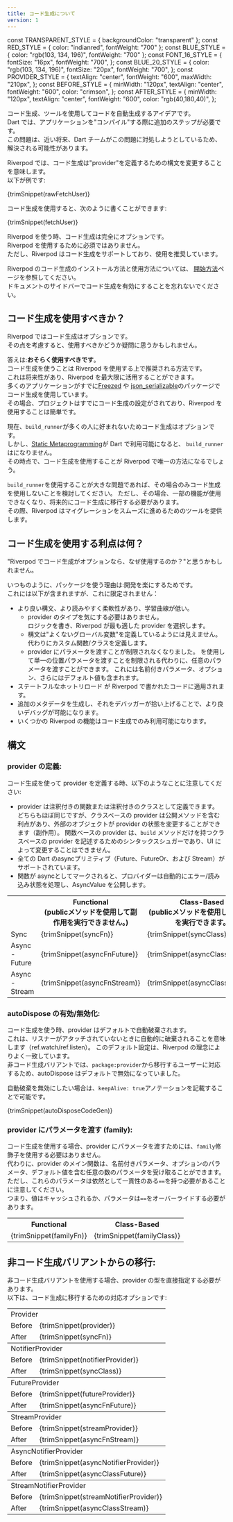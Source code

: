 ```yaml
---
title: コード生成について
version: 1
---
```


const TRANSPARENT_STYLE = { backgroundColor: "transparent" };
const RED_STYLE = { color: "indianred", fontWeight: "700" };
const BLUE_STYLE = { color: "rgb(103, 134, 196)", fontWeight: "700" };
const FONT_16_STYLE = {
  fontSize: "16px",
  fontWeight: "700",
};
const BLUE_20_STYLE = {
  color: "rgb(103, 134, 196)",
  fontSize: "20px",
  fontWeight: "700",
};
const PROVIDER_STYLE = {
  textAlign: "center",
  fontWeight: "600",
  maxWidth: "210px",
};
const BEFORE_STYLE = {
  minWidth: "120px",
  textAlign: "center",
  fontWeight: "600",
  color: "crimson",
};
const AFTER_STYLE = {
  minWidth: "120px",
  textAlign: "center",
  fontWeight: "600",
  color: "rgb(40,180,40)",
};

コード生成、ツールを使用してコードを自動生成するアイデアです。  
Dart では、アプリケーションを"コンパイル"する際に追加のステップが必要です。  
この問題は、近い将来、Dart チームがこの問題に対処しようとしているため、解決される可能性があります。

Riverpod では、コード生成は"provider"を定義するための構文を変更することを意味します。  
以下が例です:

<CodeBlock language="dart">{trimSnippet(rawFetchUser)}</CodeBlock>

コード生成を使用すると、次のように書くことができます:

<CodeBlock language="dart">{trimSnippet(fetchUser)}</CodeBlock>

Riverpod を使う時、コード生成は完全にオプションです。  
Riverpod を使用するために必須ではありません。  
ただし、Riverpod はコード生成をサポートしており、使用を推奨しています。

Riverpod のコード生成のインストール方法と使用方法については、 [開始方法](/docs/introduction/getting_started)ページを参照してください。  
ドキュメントのサイドバーでコード生成を有効にすることを忘れないでください。

## コード生成を使用すべきか？

Riverpod ではコード生成はオプションです。  
その点を考慮すると、使用すべきかどうか疑問に思うかもしれません。

答えは:**おそらく使用すべきです**。  
コード生成を使うことは Riverpod を使用する上で推奨される方法です。  
これは将来性があり、Riverpod を最大限に活用することができます。  
多くのアプリケーションがすでに[Freezed](https://pub.dev/packages/freezed) や [json_serializable](https://pub.dev/packages/json_serializable)のパッケージでコード生成を使用しています。  
その場合、プロジェクトはすでにコード生成の設定がされており、Riverpod を使用することは簡単です。

現在、`build_runner`が多くの人に好まれないためコード生成はオプションです。  
しかし、[Static Metaprogramming](https://github.com/dart-lang/language/issues/1482)が Dart で利用可能になると、
`build_runner`はになりません。  
その時点で、コード生成を使用することが Riverpod で唯一の方法になるでしょう。

`build_runner`を使用することが大きな問題であれば、その場合のみコード生成を使用しないことを検討してください。
ただし、その場合、一部の機能が使用できなくなり、将来的にコード生成に移行する必要があります。  
その際、Riverpod はマイグレーションをスムーズに進めるためのツールを提供します。

## コード生成を使用する利点は何？

"Riverpod でコード生成がオプションなら、なぜ使用するのか？"と思うかもしれません。

いつものように、パッケージを使う理由は:開発を楽にするためです。  
これには以下が含まれますが、これに限定されません：

- より良い構文、より読みやすく柔軟性があり、学習曲線が低い。
  - provider のタイプを気にする必要はありません。  
    ロジックを書き、Riverpod が最も適した provider を選択します。
  - 構文は"よくないグローバル変数"を定義しているようには見えません。代わりにカスタム関数/クラスを定義します。
  - provider にパラメータを渡すことが制限されなくなりました。
    <Link documentID="concepts/modifiers/family" />
    を使用して単一の位置パラメータを渡すことを制限される代わりに、任意のパラメータを渡すことができます。
    これには名前付きパラメータ、オプション、さらにはデフォルト値も含まれます。
- ステートフルなホットリロード が Riverpod で書かれたコードに適用されます。
- 追加のメタデータを生成し、それをデバッガーが拾い上げることで、より良いデバッグが可能になります。
- いくつかの Riverpod の機能はコード生成でのみ利用可能になります。

## 構文

### provider の定義:

コード生成を使って provider を定義する時、以下のようなことに注意してください:

- provider は注釈付きの<span style={BLUE_STYLE}>関数</span>または注釈付きの<span style={BLUE_STYLE}>クラス</span>として定義できます。
  どちらもほぼ同じですが、クラスベースの provider は公開メソッドを含む利点があり、外部のオブジェクトが provider の状態を変更することができます（副作用）。
  関数ベースの provider は、`build` メソッドだけを持つクラスベースの provider を記述するためのシンタックスシュガーであり、UI によって変更することはできません。
- 全ての Dart の<span style={RED_STYLE}>async</span>プリミティブ（Future、FutureOr、および Stream）がサポートされています。
- 関数が <span style={RED_STYLE}>async</span>としてマークされると、プロバイダーは自動的にエラー/読み込み状態を処理し、AsyncValue を公開します。

<table>
  <colgroup></colgroup>
  <tr>
    <th></th>
    <th style={{ textAlign: "center" }}>
      <span style={BLUE_20_STYLE}>Functional</span>
      <br />
      (publicメソッドを使用して副作用を実行できません。)
    </th>
    <th style={{ textAlign: "center" }}>
      <span style={BLUE_20_STYLE}>Class-Based</span>
      <br />
      (publicメソッドを使用して副作用を実行できます。)
    </th>
  </tr>
  <tr style={TRANSPARENT_STYLE}>
    <td>
      <span style={FONT_16_STYLE}>
        <span style={RED_STYLE}>Sync</span>
      </span>
    </td>
    <td>
      <CodeBlock language="dart">{trimSnippet(syncFn)}</CodeBlock>
    </td>
    <td>
      <CodeBlock language="dart">{trimSnippet(syncClass)}</CodeBlock>
    </td>
  </tr>
  <tr style={TRANSPARENT_STYLE}>
    <td>
      <span style={FONT_16_STYLE}>
        <span style={RED_STYLE}>Async - Future</span>
      </span>
    </td>
    <td>
      <CodeBlock language="dart">{trimSnippet(asyncFnFuture)}</CodeBlock>
    </td>
    <td>
      <CodeBlock language="dart">{trimSnippet(asyncClassFuture)}</CodeBlock>
    </td>
  </tr>
  <tr style={TRANSPARENT_STYLE}>
    <td>
      <span style={FONT_16_STYLE}>
        <span style={RED_STYLE}>Async - Stream</span>
      </span>
    </td>
    <td>
      <CodeBlock language="dart">{trimSnippet(asyncFnStream)}</CodeBlock>
    </td>
    <td>
      <CodeBlock language="dart">{trimSnippet(asyncClassStream)}</CodeBlock>
    </td>
  </tr>
</table>

### autoDispose の有効/無効化:

コード生成を使う時、provider はデフォルトで自動破棄されます。  
これは、リスナーがアタッチされていないときに自動的に破棄されることを意味します（ref.watch/ref.listen）。
このデフォルト設定は、Riverpod の理念によりよく一致しています。  
非コード生成バリアントでは、`package:provider`から移行するユーザーに対応するため、autoDispose はデフォルトで無効になっていました。

自動破棄を無効にしたい場合は、`keepAlive: true`アノテーションを記載することで可能です。

<CodeBlock language="dart">{trimSnippet(autoDisposeCodeGen)}</CodeBlock>

### provider にパラメータを渡す (family):

コード生成を使用する場合、provider にパラメータを渡すためには、`family`修飾子を使用する必要はありません。  
代わりに、provider のメイン関数は、名前付きパラメータ、オプションのパラメータ、デフォルト値を含む任意の数のパラメータを受け取ることができます。  
ただし、これらのパラメータは依然として一貫性のある`==`を持つ必要があることに注意してください。  
つまり、値はキャッシュされるか、パラメータは`==`をオーバーライドする必要があります。

<table>
  <colgroup>
    <col style={{ minWidth: "400px" }} />
    <col style={{ minWidth: "400px" }} />
  </colgroup>
  <tr>
    <th style={{ textAlign: "center" }}>
      <span style={BLUE_20_STYLE}>Functional</span>
    </th>
    <th style={{ textAlign: "center" }}>
      <span style={BLUE_20_STYLE}>Class-Based</span>
    </th>
  </tr>
  <tr style={TRANSPARENT_STYLE}>
    <td>
      <CodeBlock language="dart">{trimSnippet(familyFn)}</CodeBlock>
    </td>
    <td>
      <CodeBlock language="dart">{trimSnippet(familyClass)}</CodeBlock>
    </td>
  </tr>
</table>

## 非コード生成バリアントからの移行:

非コード生成バリアントを使用する場合、provider の型を直接指定する必要があります。  
以下は、コード生成に移行するための対応オプションです:

<table>
  <colgroup></colgroup>
  <tr>
    <td style={PROVIDER_STYLE} colspan="2">
      Provider
    </td>
  </tr>
  <tr style={TRANSPARENT_STYLE}>
    <td style={BEFORE_STYLE}>Before</td>
    <td>
      <CodeBlock language="dart">{trimSnippet(provider)}</CodeBlock>
    </td>
  </tr>
  <tr style={TRANSPARENT_STYLE}>
    <td style={AFTER_STYLE}>After</td>
    <td>
      <CodeBlock language="dart">{trimSnippet(syncFn)}</CodeBlock>
    </td>
  </tr>
  <colgroup></colgroup>
  <tr>
    <td style={PROVIDER_STYLE} colspan="2">
      NotifierProvider
    </td>
  </tr>
  <tr style={TRANSPARENT_STYLE}>
    <td style={BEFORE_STYLE}>Before</td>
    <td>
      <CodeBlock language="dart">{trimSnippet(notifierProvider)}</CodeBlock>
    </td>
  </tr>
  <tr style={TRANSPARENT_STYLE}>
    <td style={AFTER_STYLE}>After</td>
    <td>
      <CodeBlock language="dart">{trimSnippet(syncClass)}</CodeBlock>
    </td>
  </tr>
  <colgroup></colgroup>
  <tr>
    <td style={PROVIDER_STYLE} colspan="2">
      FutureProvider
    </td>
  </tr>
  <tr style={TRANSPARENT_STYLE}>
    <td style={BEFORE_STYLE}>Before</td>
    <td>
      <CodeBlock language="dart">{trimSnippet(futureProvider)}</CodeBlock>
    </td>
  </tr>
  <tr style={TRANSPARENT_STYLE}>
    <td style={AFTER_STYLE}>After</td>
    <td>
      <CodeBlock language="dart">{trimSnippet(asyncFnFuture)}</CodeBlock>
    </td>
  </tr>
  <colgroup></colgroup>
  <tr>
    <td style={PROVIDER_STYLE} colspan="2">
      StreamProvider
    </td>
  </tr>
  <tr style={TRANSPARENT_STYLE}>
    <td style={BEFORE_STYLE}>Before</td>
    <td>
      <CodeBlock language="dart">{trimSnippet(streamProvider)}</CodeBlock>
    </td>
  </tr>
  <tr style={TRANSPARENT_STYLE}>
    <td style={AFTER_STYLE}>After</td>
    <td>
      <CodeBlock language="dart">{trimSnippet(asyncFnStream)}</CodeBlock>
    </td>
  </tr>
  <colgroup></colgroup>
  <tr>
    <td style={PROVIDER_STYLE} colspan="2">
      AsyncNotifierProvider
    </td>
  </tr>
  <tr style={TRANSPARENT_STYLE}>
    <td style={BEFORE_STYLE}>Before</td>
    <td>
      <CodeBlock language="dart">
        {trimSnippet(asyncNotifierProvider)}
      </CodeBlock>
    </td>
  </tr>
  <tr style={TRANSPARENT_STYLE}>
    <td style={AFTER_STYLE}>After</td>
    <td>
      <CodeBlock language="dart">{trimSnippet(asyncClassFuture)}</CodeBlock>
    </td>
  </tr>
  <colgroup></colgroup>
  <tr>
    <td style={PROVIDER_STYLE} colspan="2">
      StreamNotifierProvider
    </td>
  </tr>
  <tr style={TRANSPARENT_STYLE}>
    <td style={BEFORE_STYLE}>Before</td>
    <td>
      <CodeBlock language="dart">
        {trimSnippet(streamNotifierProvider)}
      </CodeBlock>
    </td>
  </tr>
  <tr style={TRANSPARENT_STYLE}>
    <td style={AFTER_STYLE}>After</td>
    <td>
      <CodeBlock language="dart">{trimSnippet(asyncClassStream)}</CodeBlock>
    </td>
  </tr>
</table>

[hookwidget]: https://pub.dev/documentation/flutter_hooks/latest/flutter_hooks/HookWidget-class.html
[statefulwidget]: https://api.flutter.dev/flutter/widgets/StatefulWidget-class.html
[riverpod]: https://github.com/rrousselgit/riverpod
[hooks_riverpod]: https://pub.dev/packages/hooks_riverpod
[flutter_riverpod]: https://pub.dev/packages/flutter_riverpod
[flutter_hooks]: https://github.com/rrousselGit/flutter_hooks
[build]: https://pub.dev/documentation/riverpod/latest/riverpod/Notifier/build.html
